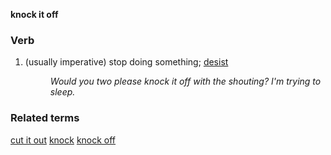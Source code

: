 '''knock it off'''
===Verb===
#(usually imperative) stop doing something; [[desist]]
#:''Would you two please knock it off with the shouting?  I'm trying to sleep.''

===Related terms===
[[cut it out]]
[[knock]]
[[knock off]]